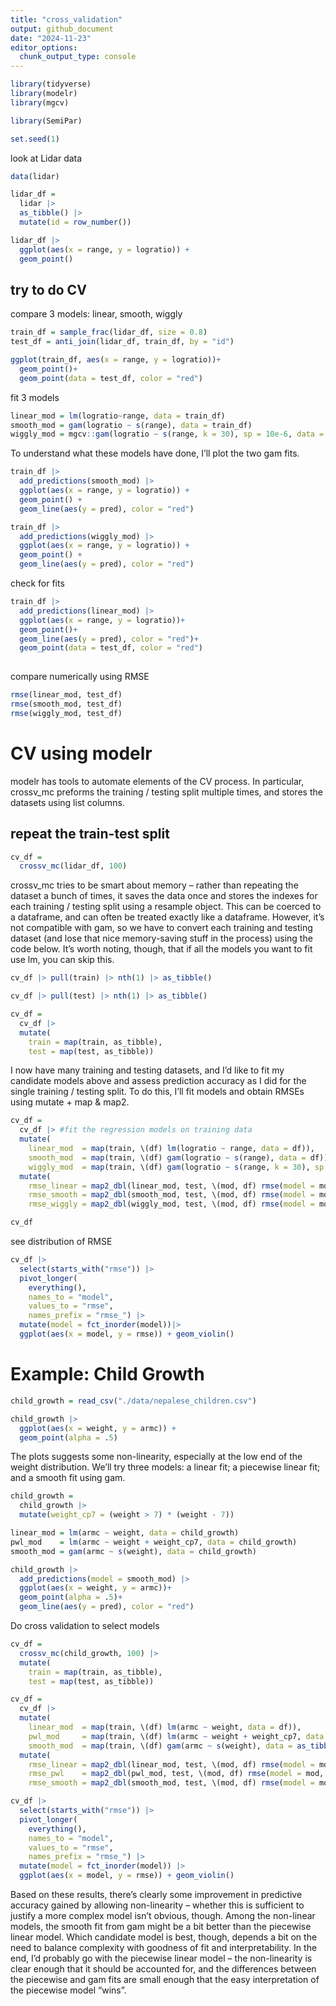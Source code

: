 ```yaml
---
title: "cross_validation"
output: github_document
date: "2024-11-23"
editor_options: 
  chunk_output_type: console
---
```


```r
library(tidyverse)
library(modelr)
library(mgcv)
```

```r
library(SemiPar)

set.seed(1)
```

look at Lidar data
```r
data(lidar)

lidar_df = 
  lidar |> 
  as_tibble() |>
  mutate(id = row_number())

lidar_df |> 
  ggplot(aes(x = range, y = logratio)) + 
  geom_point()
```
## try to do CV
compare 3 models: linear, smooth, wiggly
```r
train_df = sample_frac(lidar_df, size = 0.8)
test_df = anti_join(lidar_df, train_df, by = "id")
```

```r
ggplot(train_df, aes(x = range, y = logratio))+
  geom_point()+
  geom_point(data = test_df, color = "red")
```
fit 3 models
```r
linear_mod = lm(logratio~range, data = train_df)
smooth_mod = gam(logratio ~ s(range), data = train_df)
wiggly_mod = mgcv::gam(logratio ~ s(range, k = 30), sp = 10e-6, data = train_df)
```
To understand what these models have done, I’ll plot the two gam fits.
```r
train_df |> 
  add_predictions(smooth_mod) |> 
  ggplot(aes(x = range, y = logratio)) + 
  geom_point() + 
  geom_line(aes(y = pred), color = "red")

```

```r
train_df |> 
  add_predictions(wiggly_mod) |> 
  ggplot(aes(x = range, y = logratio)) + 
  geom_point() + 
  geom_line(aes(y = pred), color = "red")

```

check for fits
```r
train_df |> 
  add_predictions(linear_mod) |> 
  ggplot(aes(x = range, y = logratio))+
  geom_point()+
  geom_line(aes(y = pred), color = "red")+
  geom_point(data = test_df, color = "red")
  
```

compare numerically using RMSE
```r
rmse(linear_mod, test_df)
rmse(smooth_mod, test_df)
rmse(wiggly_mod, test_df)
```
# CV using modelr
modelr has tools to automate elements of the CV process. In particular, crossv_mc preforms the training / testing split multiple times, and stores the datasets using list columns.

## repeat the train-test split
```r
cv_df = 
  crossv_mc(lidar_df, 100)
```
crossv_mc tries to be smart about memory – rather than repeating the dataset a bunch of times, it saves the data once and stores the indexes for each training / testing split using a resample object. This can be coerced to a dataframe, and can often be treated exactly like a dataframe. However, it’s not compatible with gam, so we have to convert each training and testing dataset (and lose that nice memory-saving stuff in the process) using the code below. It’s worth noting, though, that if all the models you want to fit use lm, you can skip this.
```r
cv_df |> pull(train) |> nth(1) |> as_tibble()
```
```r
cv_df |> pull(test) |> nth(1) |> as_tibble()
```
```r
cv_df =
  cv_df |> 
  mutate(
    train = map(train, as_tibble),
    test = map(test, as_tibble))
```
I now have many training and testing datasets, and I’d like to fit my candidate models above and assess prediction accuracy as I did for the single training / testing split. To do this, I’ll fit models and obtain RMSEs using mutate + map & map2.

```r
cv_df = 
  cv_df |> #fit the regression models on training data
  mutate(
    linear_mod  = map(train, \(df) lm(logratio ~ range, data = df)),
    smooth_mod  = map(train, \(df) gam(logratio ~ s(range), data = df)),
    wiggly_mod  = map(train, \(df) gam(logratio ~ s(range, k = 30), sp = 10e-6, data = df))) |> #calculate the RMSE for the model fit on test data
  mutate(
    rmse_linear = map2_dbl(linear_mod, test, \(mod, df) rmse(model = mod, data = df)),
    rmse_smooth = map2_dbl(smooth_mod, test, \(mod, df) rmse(model = mod, data = df)),
    rmse_wiggly = map2_dbl(wiggly_mod, test, \(mod, df) rmse(model = mod, data = df)))

cv_df

```
see distribution of RMSE
```r
cv_df |> 
  select(starts_with("rmse")) |> 
  pivot_longer(
    everything(),
    names_to = "model", 
    values_to = "rmse",
    names_prefix = "rmse_") |> 
  mutate(model = fct_inorder(model))|> 
  ggplot(aes(x = model, y = rmse)) + geom_violin()
```

# Example: Child Growth
```r
child_growth = read_csv("./data/nepalese_children.csv")
```

```r
child_growth |> 
  ggplot(aes(x = weight, y = armc)) + 
  geom_point(alpha = .5)
```
The plots suggests some non-linearity, especially at the low end of the weight distribution. We’ll try three models: a linear fit; a piecewise linear fit; and a smooth fit using gam.
```r
child_growth =
  child_growth |> 
  mutate(weight_cp7 = (weight > 7) * (weight - 7))
```
```r
linear_mod = lm(armc ~ weight, data = child_growth)
pwl_mod    = lm(armc ~ weight + weight_cp7, data = child_growth)
smooth_mod = gam(armc ~ s(weight), data = child_growth)
```

```r
child_growth |> 
  add_predictions(model = smooth_mod) |> 
  ggplot(aes(x = weight, y = armc))+
  geom_point(alpha = .5)+
  geom_line(aes(y = pred), color = "red")
```
Do cross validation to select models
```r
cv_df =
  crossv_mc(child_growth, 100) |> 
  mutate(
    train = map(train, as_tibble),
    test = map(test, as_tibble))
```
```r
cv_df = 
  cv_df |> 
  mutate(
    linear_mod  = map(train, \(df) lm(armc ~ weight, data = df)),
    pwl_mod     = map(train, \(df) lm(armc ~ weight + weight_cp7, data = df)),
    smooth_mod  = map(train, \(df) gam(armc ~ s(weight), data = as_tibble(df)))) |> 
  mutate(
    rmse_linear = map2_dbl(linear_mod, test, \(mod, df) rmse(model = mod, data = df)),
    rmse_pwl    = map2_dbl(pwl_mod, test, \(mod, df) rmse(model = mod, data = df)),
    rmse_smooth = map2_dbl(smooth_mod, test, \(mod, df) rmse(model = mod, data = df)))
```
```r
cv_df |> 
  select(starts_with("rmse")) |> 
  pivot_longer(
    everything(),
    names_to = "model", 
    values_to = "rmse",
    names_prefix = "rmse_") |> 
  mutate(model = fct_inorder(model)) |> 
  ggplot(aes(x = model, y = rmse)) + geom_violin()
```

Based on these results, there’s clearly some improvement in predictive accuracy gained by allowing non-linearity – whether this is sufficient to justify a more complex model isn’t obvious, though. Among the non-linear models, the smooth fit from gam might be a bit better than the piecewise linear model. Which candidate model is best, though, depends a bit on the need to balance complexity with goodness of fit and interpretability. In the end, I’d probably go with the piecewise linear model – the non-linearity is clear enough that it should be accounted for, and the differences between the piecewise and gam fits are small enough that the easy interpretation of the piecewise model “wins”.



